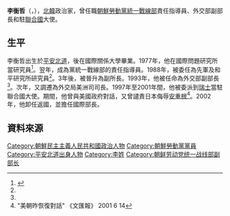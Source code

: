 {{noteTA
|G1=Country
|1=zh:北朝鮮; zh-cn:朝鲜; zh-tw:朝鮮; zh-hk:朝鮮; zh-sg:朝鲜;
}}

'''李衡哲'''（{{lang|ko|리형철}}，{{bd|1948年|2月25日|||}}），[[北韓|北韓]]政治家，曾任職[[朝鮮勞動黨|朝鮮勞動黨]][[朝鮮勞動黨統一戰線部|統一戰線部]]責任指導員、外交部副部長和駐[[聯合國|聯合國]]大使。

==生平==
李衡哲出生於[[平安北道|平安北道]]，後在國際關係大學畢業。1977年，他在國際問題研究所當研究員<ref name="cybernk">{{Cite web |url=http://www.cybernk.net/infoText/InfoHumanDetail.aspx?rightType=3&SearchSubject=null&SearchAdminst=null&SearchSubject=null&SearchAdminst=null&schword=&cp=4&mc=EJ0902&hid=EJ090200228545&direct=1&SearchSubject=null&SearchAdminst=null |title=리형철(李衡哲) |access-date=2014-02-19 |archive-date=2019-10-03 |archive-url=https://web.archive.org/web/20191003221805/http://www.cybernk.net/infoText/InfoHumanDetail.aspx?rightType=3&SearchSubject=null&SearchAdminst=null&SearchSubject=null&SearchAdminst=null&schword=&cp=4&mc=EJ0902&hid=EJ090200228545&direct=1&SearchSubject=null&SearchAdminst=null |dead-url=no }}</ref>。翌年，成為黨統一戰線部的責任指導員。1988年，被委任為先軍及和平研究所研究員<ref name="cybernk"/>。3年後，被晉升為副所長。1993年，他被任命為外交部副部長<ref name="cybernk"/>。次年，又調遷為外交局美洲司司長。1997年至2001年間，他被委派到[[瑞士|瑞士]]當駐聯合國大使。期間，他曾與美國政府對話，又曾譴責日本侮辱[[安重根|安重根]]<ref>"美朝昨恢復對話" 《文匯報》 2001 6 14</ref>。2002年，他卸任返國，並擔任國際部長。

==資料來源==
{{reflist}}

[[Category:朝鮮民主主義人民共和國政治人物|Category:朝鮮民主主義人民共和國政治人物]]
[[Category:朝鮮勞動黨黨員|Category:朝鮮勞動黨黨員]]
[[Category:平安北道出身人物|Category:平安北道出身人物]]
[[Category:李姓|Category:李姓]]
[[Category:朝鲜劳动党统一战线部副部长|Category:朝鲜劳动党统一战线部副部长]]
{{korea-bio-stub}}